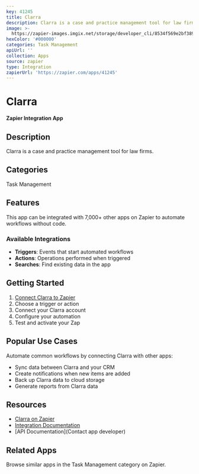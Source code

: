 ```yaml
---
key: 41245
title: Clarra
description: Clarra is a case and practice management tool for law firms.
image: >-
  https://zapier-images.imgix.net/storage/developer_cli/8534f569e2bf389562cb7a68f0e7104c.png?auto=format%2Ccompress&ixlib=python-3.0.0&q=50
hexColor: '#000000'
categories: Task Management
apiUrl: ''
collection: Apps
source: zapier
type: Integration
zapierUrl: 'https://zapier.com/apps/41245'
---
```

# Clarra

**Zapier Integration App**

## Description

Clarra is a case and practice management tool for law firms.

## Categories

Task Management

## Features

This app can be integrated with 7,000+ other apps on Zapier to automate workflows without code.

### Available Integrations

- **Triggers**: Events that start automated workflows
- **Actions**: Operations performed when triggered
- **Searches**: Find existing data in the app

## Getting Started

1. [Connect Clarra to Zapier](https://zapier.com/apps/41245)
2. Choose a trigger or action
3. Connect your Clarra account
4. Configure your automation
5. Test and activate your Zap

## Popular Use Cases

Automate common workflows by connecting Clarra with other apps:

- Sync data between Clarra and your CRM
- Create notifications when new items are added
- Back up Clarra data to cloud storage
- Generate reports from Clarra data

## Resources

- [Clarra on Zapier](https://zapier.com/apps/41245)
- [Integration Documentation](https://zapier.com/apps/41245/integrations)
- [API Documentation](Contact app developer)

## Related Apps

Browse similar apps in the Task Management category on Zapier.
